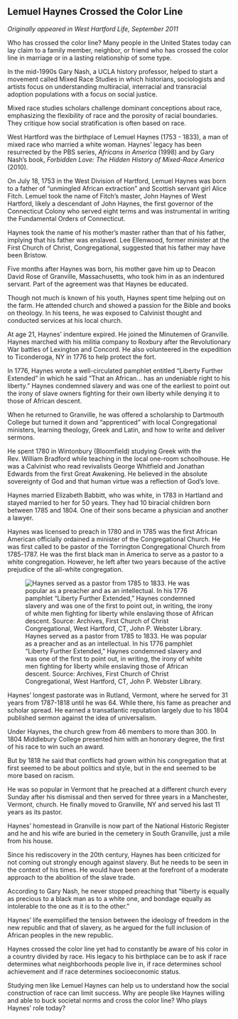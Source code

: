 ## Lemuel Haynes Crossed the Color Line {-}

*Originally appeared in West Hartford Life, September 2011*

Who has crossed the color line? Many people in the United States today can lay claim to a family member, neighbor, or friend who has crossed the color line in marriage or in a lasting relationship of some type.

In the mid-1990s Gary Nash, a UCLA history professor, helped to start a movement called Mixed Race Studies in which historians, sociologists and artists focus on understanding multiracial, interracial and transracial adoption populations with a focus on social justice.

Mixed race studies scholars challenge dominant conceptions about race, emphasizing the flexibility of race and the porosity of racial boundaries. They critique how social stratification is often based on race.

West Hartford was the birthplace of Lemuel Haynes (1753 - 1833), a man of mixed race who married a white woman. Haynes' legacy has been resurrected by the PBS series, *Africans in America* (1998) and by Gary Nash's book, *Forbidden Love: The Hidden History of Mixed-Race America* (2010).

On July 18, 1753 in the West Division of Hartford, Lemuel Haynes was born to a father of "unmingled African extraction" and Scottish servant girl Alice Fitch. Lemuel took the name of Fitch's master, John Haynes of West Hartford, likely a descendant of John Haynes, the first governor of the Connecticut Colony who served eight terms and was instrumental in writing the Fundamental Orders of Connecticut.

Haynes took the name of his mother's master rather than that of his father, implying that his father was enslaved. Lee Ellenwood, former minister at the First Church of Christ, Congregational, suggested that his father may have been Bristow.

Five months after Haynes was born, his mother gave him up to Deacon David Rose of Granville, Massachusetts, who took him in as an indentured servant. Part of the agreement was that Haynes be educated.

Though not much is known of his youth, Haynes spent time helping out on the farm. He attended church and showed a passion for the Bible and books on theology. In his teens, he was exposed to Calvinist thought and conducted services at his local church.

At age 21, Haynes' indenture expired. He joined the Minutemen of Granville. Haynes marched with his militia company to Roxbury after the Revolutionary War battles of Lexington and Concord. He also volunteered in the expedition to Ticonderoga, NY in 1776 to help protect the fort.

In 1776, Haynes wrote a well-circulated pamphlet entitled “Liberty Further Extended” in which he said “That an African... has an undeniable right to his liberty.” Haynes condemned slavery and was one of the earliest to point out the irony of slave owners fighting for their own liberty while denying it to those of African descent.

When he returned to Granville, he was offered a scholarship to Dartmouth College but turned it down and “apprenticed” with local Congregational ministers, learning theology, Greek and Latin, and how to write and deliver sermons.

He spent 1780 in Wintonbury (Bloomfield) studying Greek with the Rev. William Bradford while teaching in the local one-room schoolhouse. He was a Calvinist who read revivalists George Whitfield and Jonathan Edwards from the first Great Awakening. He believed in the absolute sovereignty of God and that human virtue was a reflection of God’s love.

Haynes married Elizabeth Babbitt, who was white, in 1783 in Hartland and stayed married to her for 50 years. They had 10 biracial children born between 1785 and 1804. One of their sons became a physician and another a lawyer.

Haynes was licensed to preach in 1780 and in 1785 was the first African American officially ordained a minister of the Congregational Church. He was first called to be pastor of the Torrington Congregational Church from 1785-1787. He was the first black man in America to serve as a pastor to a white congregation. However, he left after two years because of the active prejudice of the all-white congregation.

![Haynes served as a pastor from 1785 to 1833. He was popular as a preacher and as an intellectual. In his 1776 pamphlet “Liberty Further Extended," Haynes condemned slavery and was one of the first to point out, in writing, the irony of white men fighting for liberty while enslaving those of African descent. Source: Archives, First Church of Christ Congregational, West Hartford, CT, John P. Webster Library.](images/01-Haynes.jpg)

Haynes’ longest pastorate was in Rutland, Vermont, where he served for 31 years from 1787-1818 until he was 64. While there, his fame as preacher and scholar spread. He earned a transatlantic reputation largely due to his 1804 published sermon against the idea of universalism.

Under Haynes, the church grew from 46 members to more than 300. In 1804 Middlebury College presented him with an honorary degree, the first of his race to win such an award.

But by 1818 he said that conflicts had grown within his congregation that at first seemed to be about politics and style, but in the end seemed to be more based on racism.

He was so popular in Vermont that he preached at a different church every Sunday after his dismissal and then served for three years in a Manchester, Vermont, church. He finally moved to Granville, NY and served his last 11 years as its pastor.

Haynes’ homestead in Granville is now part of the National Historic Register and he and his wife are buried in the cemetery in South Granville, just a mile from his house.

Since his rediscovery in the 20th century, Haynes has been criticized for not coming out strongly enough against slavery. But he needs to be seen in the context of his times. He would have been at the forefront of a moderate approach to the abolition of the slave trade.

According to Gary Nash, he never stopped preaching that “liberty is equally as precious to a black man as to a white one, and bondage equally as intolerable to the one as it is to the other."

Haynes' life exemplified the tension between the ideology of freedom in the new republic and that of slavery, as he argued for the full inclusion of African peoples in the new republic.

Haynes crossed the color line yet had to constantly be aware of his color in a country divided by race. His legacy to his birthplace can be to ask if race determines what neighborhoods people live in, if race determines school achievement and if race determines socioeconomic status.

Studying men like Lemuel Haynes can help us to understand how the social construction of race can limit success. Why are people like Haynes willing and able to buck societal norms and cross the color line? Who plays Haynes’ role today?

